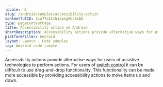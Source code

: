 ```yaml
---
locale: nl
slug: /android/samples/accessibility-action
contentfulID: 1La7TaIXiN1dp4gVUJ9cDA
type: pageContentPage
title: Accessibility action on Android
shortDescription: Accessibility actions provide alternative ways for users of assistive technologies to perform actions.
platformFilter: Android
layout: Layout - Code samples
tag: Android code sample
---
```


Accessibility actions provide alternative ways for users of assistive technologies to perform actions. For users of [switch control](https://beta.appt.org/en/docs/ios/features/switch-control) it can be difficult to use drag-and-drop functionality. This functionality can be made more accessible by providing accessibility actions to move items up and down.

<CodeSample id="accessibility-action" locale="nl" platform="android"/>